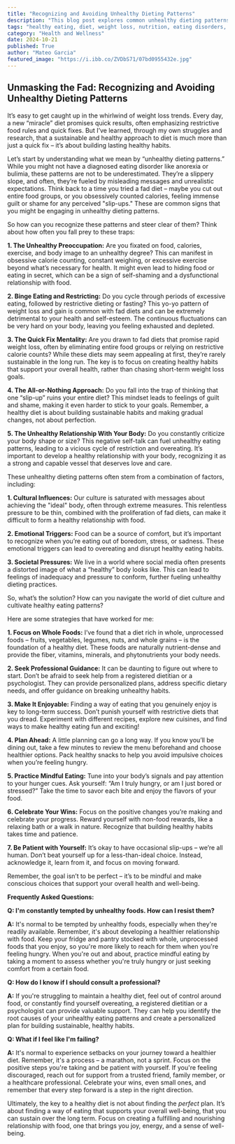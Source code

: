 ```yaml
---
title: "Recognizing and Avoiding Unhealthy Dieting Patterns"
description: "This blog post explores common unhealthy dieting patterns, such as restrictive eating, binge eating, and obsession with weight loss. It provides strategies to recognize these patterns, understand their root causes, and develop a sustainable approach to healthy eating."
tags: "healthy eating, diet, weight loss, nutrition, eating disorders, mindful eating, body image, fad diets, healthy habits, food, dieting, emotional eating, sustainable diet, diet culture, wellness"
category: "Health and Wellness"
date: 2024-10-21
published: True
author: "Mateo Garcia"
featured_image: "https://i.ibb.co/ZVDbS71/07bd0955432e.jpg"
---
```


## Unmasking the Fad: Recognizing and Avoiding Unhealthy Dieting Patterns

It’s easy to get caught up in the whirlwind of weight loss trends. Every day, a new “miracle” diet promises quick results, often emphasizing restrictive food rules and quick fixes. But I’ve learned, through my own struggles and research, that a sustainable and healthy approach to diet is much more than just a quick fix – it’s about building lasting healthy habits.

Let’s start by understanding what we mean by “unhealthy dieting patterns.” While you might not have a diagnosed eating disorder like anorexia or bulimia, these patterns are not to be underestimated. They’re a slippery slope, and often, they’re fueled by misleading messages and unrealistic expectations. Think back to a time you tried a fad diet – maybe you cut out entire food groups, or you obsessively counted calories, feeling immense guilt or shame for any perceived "slip-ups." These are common signs that you might be engaging in unhealthy dieting patterns.

So how can you recognize these patterns and steer clear of them?  Think about how often you fall prey to these traps:

**1. The Unhealthy Preoccupation:** Are you fixated on food, calories, exercise, and body image to an unhealthy degree? This can manifest in obsessive calorie counting, constant weighing, or excessive exercise beyond what’s necessary for health.  It might even lead to hiding food or eating in secret, which can be a sign of self-shaming and a dysfunctional relationship with food. 

**2. Binge Eating and Restricting:** Do you cycle through periods of excessive eating, followed by restrictive dieting or fasting?  This yo-yo pattern of weight loss and gain is common with fad diets and can be extremely detrimental to your health and self-esteem. The continuous fluctuations can be very hard on your body, leaving you feeling exhausted and depleted.

**3. The Quick Fix Mentality:** Are you drawn to fad diets that promise rapid weight loss, often by eliminating entire food groups or relying on restrictive calorie counts?  While these diets may seem appealing at first, they’re rarely sustainable in the long run.  The key is to focus on creating healthy habits that support your overall health, rather than chasing short-term weight loss goals.

**4. The All-or-Nothing Approach:**  Do you fall into the trap of thinking that one “slip-up” ruins your entire diet? This mindset leads to feelings of guilt and shame, making it even harder to stick to your goals.  Remember, a healthy diet is about building sustainable habits and making gradual changes, not about perfection.

**5.  The Unhealthy Relationship With Your Body:** Do you constantly criticize your body shape or size?  This negative self-talk can fuel unhealthy eating patterns, leading to a vicious cycle of restriction and overeating.  It’s important to develop a healthy relationship with your body, recognizing it as a strong and capable vessel that deserves love and care.

These unhealthy dieting patterns often stem from a combination of factors, including:

**1. Cultural Influences:** Our culture is saturated with messages about achieving the "ideal" body, often through extreme measures. This relentless pressure to be thin, combined with the proliferation of fad diets, can make it difficult to form a healthy relationship with food.

**2. Emotional Triggers:**  Food can be a source of comfort, but it’s important to recognize when you’re eating out of boredom, stress, or sadness. These emotional triggers can lead to overeating and disrupt healthy eating habits.

**3.  Societal Pressures:**  We live in a world where social media often presents a distorted image of what a “healthy” body looks like.  This can lead to feelings of inadequacy and pressure to conform,  further fueling unhealthy dieting practices.

So, what’s the solution?  How can you navigate the world of diet culture and cultivate healthy eating patterns?

Here are some strategies that have worked for me:

**1.  Focus on Whole Foods:**  I’ve found that a diet rich in whole, unprocessed foods – fruits, vegetables, legumes, nuts, and whole grains – is the foundation of a healthy diet. These foods are naturally nutrient-dense and provide the fiber, vitamins, minerals, and phytonutrients your body needs.  

**2.  Seek Professional Guidance:**  It can be daunting to figure out where to start.  Don’t be afraid to seek help from a registered dietitian or a psychologist. They can provide personalized plans, address specific dietary needs, and offer guidance on breaking unhealthy habits.

**3.  Make It Enjoyable:**  Finding a way of eating that you genuinely enjoy is key to long-term success.  Don’t punish yourself with restrictive diets that you dread. Experiment with different recipes, explore new cuisines, and find ways to make healthy eating fun and exciting!

**4.  Plan Ahead:**  A little planning can go a long way.  If you know you’ll be dining out, take a few minutes to review the menu beforehand and choose healthier options. Pack healthy snacks to help you avoid impulsive choices when you’re feeling hungry. 

**5.  Practice Mindful Eating:**  Tune into your body’s signals and pay attention to your hunger cues.   Ask yourself:  “Am I truly hungry, or am I just bored or stressed?”  Take the time to savor each bite and enjoy the flavors of your food.

**6.  Celebrate Your Wins:**  Focus on the positive changes you’re making and celebrate your progress.  Reward yourself with non-food rewards, like a relaxing bath or a walk in nature.  Recognize that building healthy habits takes time and patience. 

**7.  Be Patient with Yourself:**  It’s okay to have occasional slip-ups – we’re all human.   Don’t beat yourself up for a less-than-ideal choice. Instead, acknowledge it, learn from it, and focus on moving forward.

Remember, the goal isn’t to be perfect – it’s to be mindful and make conscious choices that support your overall health and well-being. 

**Frequently Asked Questions:**

**Q: I'm constantly tempted by unhealthy foods. How can I resist them?**

**A:** It's normal to be tempted by unhealthy foods, especially when they're readily available.  Remember, it's about developing a healthier relationship with food.  Keep your fridge and pantry stocked with whole, unprocessed foods that you enjoy, so you're more likely to reach for them when you're feeling hungry.  When you're out and about, practice mindful eating by taking a moment to assess whether you're truly hungry or just seeking comfort from a certain food. 

**Q: How do I know if I should consult a professional?**

**A:**  If you're struggling to maintain a healthy diet, feel out of control around food, or constantly find yourself overeating, a registered dietitian or a psychologist can provide valuable support.  They can help you identify the root causes of your unhealthy eating patterns and create a personalized plan for building sustainable, healthy habits.

**Q: What if I feel like I'm failing?**

**A:** It's normal to experience setbacks on your journey toward a healthier diet.   Remember, it's a process – a marathon, not a sprint.  Focus on the positive steps you're taking and be patient with yourself. If you're feeling discouraged, reach out for support from a trusted friend, family member, or a healthcare professional.  Celebrate your wins, even small ones, and remember that every step forward is a step in the right direction.  

Ultimately, the key to a healthy diet is not about finding the *perfect* plan. It’s about finding a way of eating that supports your overall well-being, that you can sustain over the long term.  Focus on creating a fulfilling and nourishing relationship with food, one that brings you joy, energy, and a sense of well-being. 